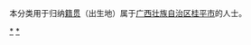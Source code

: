 {{Catnav|頁面分類|各種主題的頁面分類|依中国各省来作的分类|各地中国人|广西人|贵港人}}
{{Catnav|頁面分類|人物|各國人物|中国人|各地中国人|广西人|贵港人}}

本分类用于归纳[[籍贯|籍贯]]（出生地）属于[[广西壮族自治区|广西壮族自治区]][[桂平市|桂平市]]的人士。

[[Category:贵港人|*]]
[[Category:桂平市|*]]